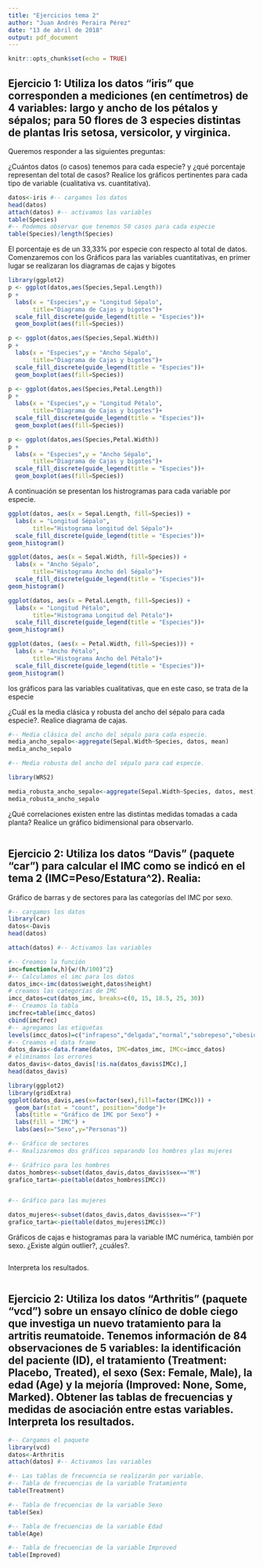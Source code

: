 ```yaml
---
title: "Ejercicios tema 2"
author: "Juan Andrés Peraira Pérez"
date: "13 de abril de 2018"
output: pdf_document
---
```


```r
knitr::opts_chunk$set(echo = TRUE)
```

## Ejercicio 1: Utiliza los datos “iris” que corresponden a mediciones (en centímetros) de 4 variables: largo y ancho de los pétalos y sépalos; para 50 flores de 3 especies distintas de plantas Iris setosa, versicolor, y virginica.
Queremos responder a las siguientes preguntas:

¿Cuántos datos (o casos) tenemos para cada especie? y ¿qué porcentaje representan del total de casos?
Realice los gráficos pertinentes para cada tipo de variable (cualitativa vs. cuantitativa).

```r
datos<-iris #-- cargamos los datos
head(datos)
attach(datos) #-- activamos las variables
table(Species)
#-- Podemos observar que tenemos 50 casos para cada especie
table(Species)/length(Species)
```
El porcentaje es de un 33,33% por especie con respecto al total de datos.
Comenzaremos con los  Gráficos para las variables cuantitativas, en primer lugar se realizaran los diagramas de cajas y bigotes
```r
library(ggplot2)
p <- ggplot(datos,aes(Species,Sepal.Length))
p +
  labs(x = "Especies",y = "Longitud Sépalo",
       title="Diagrama de Cajas y bigotes")+
  scale_fill_discrete(guide_legend(title = "Especies"))+
  geom_boxplot(aes(fill=Species))

p <- ggplot(datos,aes(Species,Sepal.Width))
p +
  labs(x = "Especies",y = "Ancho Sépalo",
       title="Diagrama de Cajas y bigotes")+
  scale_fill_discrete(guide_legend(title = "Especies"))+
  geom_boxplot(aes(fill=Species))

p <- ggplot(datos,aes(Species,Petal.Length))
p +
  labs(x = "Especies",y = "Longitud Pétalo",
       title="Diagrama de Cajas y bigotes")+
  scale_fill_discrete(guide_legend(title = "Especies"))+
  geom_boxplot(aes(fill=Species))

p <- ggplot(datos,aes(Species,Petal.Width))
p +
  labs(x = "Especies",y = "Ancho Sépalo",
       title="Diagrama de Cajas y bigotes")+
  scale_fill_discrete(guide_legend(title = "Especies"))+
  geom_boxplot(aes(fill=Species))
```
A continuación se presentan los histrogramas para cada variable por especie.

```r
ggplot(datos, aes(x = Sepal.Length, fill=Species)) + 
  labs(x = "Longitud Sépalo",
       title="Histograma longitud del Sépalo")+
  scale_fill_discrete(guide_legend(title = "Especies"))+
geom_histogram()

ggplot(datos, aes(x = Sepal.Width, fill=Species)) +
  labs(x = "Ancho Sépalo",
       title="Histograma Ancho del Sépalo")+
  scale_fill_discrete(guide_legend(title = "Especies"))+
geom_histogram()

ggplot(datos, aes(x = Petal.Length, fill=Species)) +
  labs(x = "Longitud Pétalo",
       title="Histograma Longitud del Pétalo")+
  scale_fill_discrete(guide_legend(title = "Especies"))+
geom_histogram()

ggplot(datos, (aes(x = Petal.Width, fill=Species))) +
  labs(x = "Ancho Pétalo",
       title="Histograma Ancho del Pétalo")+
  scale_fill_discrete(guide_legend(title = "Especies"))+
geom_histogram()

```
 los gráficos para las variables cualitativas, que en este caso, se trata de la especie

¿Cuál es la media clásica y robusta del ancho del sépalo para cada especie?. Realice diagrama de cajas.

```r
#-- Media clásica del ancho del sépalo para cada especie.
media_ancho_sepalo<-aggregate(Sepal.Width~Species, datos, mean)
media_ancho_sepalo

#-- Media robusta del ancho del sépalo para cad especie.

library(WRS2)

media_robusta_ancho_sepalo<-aggregate(Sepal.Width~Species, datos, mest)
media_robusta_ancho_sepalo


```
¿Qué correlaciones existen entre las distintas medidas tomadas a cada planta? Realice un gráfico bidimensional para observarlo.
```r

```

## Ejercicio 2: Utiliza los datos “Davis” (paquete “car”) para calcular el IMC como se indicó en el tema 2 (IMC=Peso/Estatura^2). Realia:

Gráfico de barras y de sectores para las categorías del IMC por sexo.
```r
#-- cargamos los datos
library(car)
datos<-Davis
head(datos)

attach(datos) #-- Activamos las variables

#-- Creamos la función
imc=function(w,h){w/(h/100)^2}
#-- Calculamos el imc para los datos
datos_imc<-imc(datos$weight,datos$height)
# creamos las categorías de IMC
imcc_datos=cut(datos_imc, breaks=c(0, 15, 18.5, 25, 30))
#-- Creamos la tabla
imcfrec=table(imcc_datos)
cbind(imcfrec)
#-- agregamos las etiquetas
levels(imcc_datos)=c("infrapeso","delgada","normal","sobrepeso","obesidad")
#-- Creamos el data frame
datos_davis<-data.frame(datos, IMC=datos_imc, IMCc=imcc_datos)
# eliminamos los errores
datos_davis<-datos_davis[!is.na(datos_davis$IMCc),]
head(datos_davis)

library(ggplot2)
library(gridExtra)
ggplot(datos_davis,aes(x=factor(sex),fill=factor(IMCc))) +
  geom_bar(stat = "count", position="dodge")+
  labs(title = "Gráfico de IMC por Sexo") +
  labs(fill = "IMC") +
  labs(aes(x="Sexo",y="Personas"))

#-- Gráfico de sectores
#-- Realizaremos dos gráficos separando los hombres ylas mujeres

#-- Gráfrico para los hombres
datos_hombres<-subset(datos_davis,datos_davis$sex=="M")
grafico_tarta<-pie(table(datos_hombres$IMCc))


#-- Gráfico para las mujeres

datos_mujeres<-subset(datos_davis,datos_davis$sex=="F")
grafico_tarta<-pie(table(datos_mujeres$IMCc))


```

Gráficos de cajas e histogramas para la variable IMC numérica, también por sexo. ¿Existe algún outlier?, ¿cuáles?.
```r

```

Interpreta los resultados.
```r

```

## Ejercicio 2:  Utiliza los datos “Arthritis” (paquete “vcd”) sobre un ensayo clínico de doble ciego que investiga un nuevo tratamiento para la artritis reumatoide. Tenemos información de 84 observaciones de 5 variables: la identificación del paciente (ID), el tratamiento (Treatment: Placebo, Treated), el sexo (Sex: Female, Male), la edad (Age) y la mejoría (Improved: None, Some, Marked). Obtener las tablas de frecuencias y  medidas de asociación entre estas variables. Interpreta los resultados.

```r
#-- Cargamos el paquete
library(vcd)
datos<-Arthritis
attach(datos) #-- Activamos las variables

#-- Las tablas de frecuencia se realizarán por variable.
#-- Tabla de frecuencias de la variable Tratamiento
table(Treatment)

#-- Tabla de frecuencias de la variable Sexo
table(Sex)

#-- Tabla de frecuencias de la variable Edad
table(Age)

#-- Tabla de frecuencias de la variable Improved
table(Improved)

```






